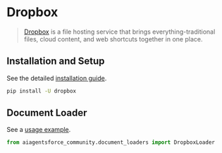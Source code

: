 # Dropbox

>[Dropbox](https://en.wikipedia.org/wiki/Dropbox) is a file hosting service that brings everything-traditional 
> files, cloud content, and web shortcuts together in one place.
 

## Installation and Setup

See the detailed [installation guide](/docs/integrations/document_loaders/dropbox#prerequisites).

```bash
pip install -U dropbox
```

## Document Loader

See a [usage example](/docs/integrations/document_loaders/dropbox).

```python
from aiagentsforce_community.document_loaders import DropboxLoader
```
